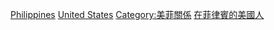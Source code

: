 [[Category:美國駐外大使|Philippines]]
[[Category:駐菲律賓大使|United States]]
[[Category:美菲關係|Category:美菲關係]]
[[Category:在菲律賓的美國人|]]
